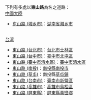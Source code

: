 下列有多處以'''東山路'''為名之道路：
<br>[[中國大陸|中國大陸]]
*[[东山路_(湘乡市)|东山路 (湘乡市)]]：[[湖南省|湖南省]][[湘乡市|湘乡市]]
<br>[[台湾|台湾]]
*[[東山路_(台北市)|東山路 (台北市)]]：[[台北市|台北市]][[士林區|士林區]]
*[[東山路_(台中市)|東山路 (台中市)]]：[[臺中市|臺中市]][[北屯區|北屯區]]
*[[東山路_(臺中市清水區)|東山路 (臺中市清水區)]]：[[臺中市|臺中市]][[清水區_(臺中市)|清水區]]
*[[東山路_(南投)|東山路 (南投)]]：[[南投縣|南投縣]][[南投市|南投市]]
*[[東山路_(草屯)|東山路 (草屯)]]：南投縣[[草屯鎮|草屯鎮]]
*[[東山路_(台南市)|東山路 (台南市)]]：[[臺南市|臺南市]][[新營區|新營區]]
*[[東山路_(高雄市)|東山路 (高雄市)]]：[[高雄市|高雄市]][[鳥松區|鳥松區]]
*[[東山路_(屏東縣)|東山路 (屏東縣)]]：[[屏東縣|屏東縣]][[萬巒鄉|萬巒鄉]]

{{disambig|Cat=三字路名消歧义}}